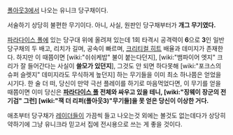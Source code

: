[[폴아웃3]]에서 나오는 유니크 당구채이다.


서술하기 상당히 불편한 무기이다. 아니, 사실, 원판인 당구채부터가 '''개그 무기였다.'''

[[파라다이스 폴]]에 있는 당구대 위에 올려져 있는데 1회 타격시 공격력이 '''6'''으로 '''3'''인 일반 당구채의 두 배고, 리치가 길며, 공속이 빠르며, [[크리티컬 히트]] 배율과 데미지가 존재한다. 하지만 이 때쯤이면 [wiki:"쉬쉬케밥" 불이 붙는다던지], [wiki:"뱀파이어 엣지" 크리가 잘 들어간다는 사실이 '''쓸모가 있던지'''], 그것도 안 되면 하다못해 [wiki:"포크스의 슈퍼 슬렛지" 데미지라도 무식하게 높던지] 하는 무기들을 이미 최소 하나쯤은 얻었을 시기다. 한 술 더 떠, 당신이 만약 극선 플레이를 하기로 마음먹었다면, 이 무기를 얻을 때쯤이면 이미 당신은 '''[[파라다이스 폴]] 전체와 싸우고 있을 테니, [wiki:"징웨이 장군의 전기검" 그런] [wiki:"잭 더 리퍼(폴아웃3)"무기들]을 못 얻은 당신이 이상한 거다.'''

애초부터 당구채가 [[레이더]]들이 가끔씩 들고 나오는것 외에는 볼것도 없는데다가 상당히 약하기에 그냥 유니크라 믿고서 집에 전시용으로 쓰는 게 좋을 것이다.

